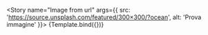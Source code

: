 

<Meta title="Components/Image/Src" component={VvImage} />

<Story
	name="Image from url"
	args={{
		src: 'https://source.unsplash.com/featured/300×300/?ocean',
		alt: 'Prova immagine'
	}}>
	{Template.bind({})}
</Story>
